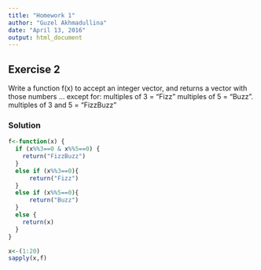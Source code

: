 ```yaml
---
title: "Homework 1"
author: "Guzel Akhmadullina"
date: "April 13, 2016"
output: html_document
---
```


## Exercise 2

Write a function f(x) to accept an integer vector, and returns a vector with those numbers … except for: 
   multiples of 3 = “Fizz” 
   multiples of 5 = “Buzz”. 
   multiples of 3 and 5 = “FizzBuzz”


### Solution
```r

f<-function(x) {
  if (x%%3==0 & x%%5==0) {
    return("FizzBuzz")
  }
  else if (x%%3==0){
	  return("Fizz")
  } 
  else if (x%%5==0){
	  return("Buzz")
  }
  else {
    return(x)
  }
}

x<-(1:20)
sapply(x,f)
```


